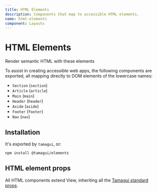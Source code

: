 ```yaml
---
title: HTML Elements
description: Components that map to accessible HTML elements.
name: html-elements
component: Layouts
---
```


# HTML Elements

<Description>Render semantic HTML with these elements</Description>

To assist in creating accessible web apps, the following components are exported, all mapping directly to DOM elements of the lowercase names:

- `Section` (`section`)
- `Article` (`article`)
- `Main` (`main`)
- `Header` (`header`)
- `Aside` (`aside`)
- `Footer` (`footer`)
- `Nav` (`nav`)

## Installation

It's exported by `tamagui`, or:

```bash
npm install @tamagui/elements
```

## HTML element props

All HTML components extend View, inheriting all the [Tamagui standard props](/docs/intro/props).
